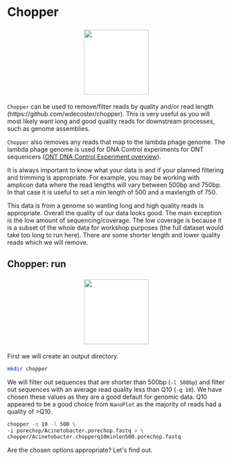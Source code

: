 # Chopper {#chopper}
<center>
![](figures/quality_filtering.png){style="width:150px; background: white; border-radius:5px; border: white solid 5px"}
</center>

`Chopper` can be used to remove/filter reads by quality and/or read length (https://github.com/wdecoster/chopper). This is very useful as you will most likely want long and good quality reads for downstream processes, such as genome assemblies.

`Chopper` also removes any reads that map to the lambda phage genome. 
The lambda phage genome is used for DNA Control experiments for ONT sequencers ([ONT DNA Control Experiment overview](https://community.nanoporetech.com/nanopore_learning/lessons/dna-control-experiment)).

It is always important to know what your data is and if your planned filtering and trimming is appropriate. For example, you may be working with amplicon data where the read lengths will vary between 500bp and 750bp. In that case it is useful to set a min length of 500 and a maxlength of 750.

This data is from a genome so wanting long and high quality reads is appropriate. Overall the quality of our data looks good. The main exception is the low amount of sequencing/coverage. The low coverage is because it is a subset of the whole data for workshop purposes (the full dataset would take too long to run here). There are some shorter length and lower quality reads which we will remove.

## Chopper: run
<center>
![](figures/enter_key_purple.png){style="width:150px; background: white; border-radius:5px; border: white solid 5px"}
</center>

First we will create an output directory.
```bash
mkdir chopper
```

We will filter out sequences that are shorter than 500bp (`-l 500bp`) and filter out sequences with an average read quality less than Q10 (`-q 10`). We have chosen these values as they are a good default for genomic data. Q10 appeared to be a good choice from `NanoPlot` as the majority of reads had a quality of >Q10.

```bash
chopper -q 10 -l 500 \
-i porechop/Acinetobacter.porechop.fastq > \
chopper/Acinetobacter.chopperq10minlen500.porechop.fastq
```

Are the chosen options appropriate? Let\'s find out.